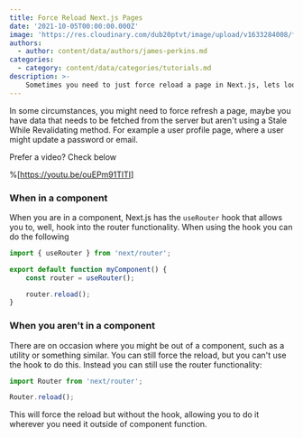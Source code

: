 ```yaml
---
title: Force Reload Next.js Pages
date: '2021-10-05T00:00:00.000Z'
image: 'https://res.cloudinary.com/dub20ptvt/image/upload/v1633284008/force-page-reload_rqi48d.webp'
authors:
  - author: content/data/authors/james-perkins.md
categories:
  - category: content/data/categories/tutorials.md
description: >-
    Sometimes you need to just force reload a page in Next.js, lets look at a couple ways you can do this!
---
```


In some circumstances, you might need to force refresh a page, maybe you have data that needs to be fetched from the server but aren't using a Stale While Revalidating method. For example a user profile page, where a user might update a password or email.

Prefer a video? Check below

%[https://youtu.be/ouEPm91TlTI]

### When in a component

When you are in a component, Next.js has the `useRouter` hook that allows you to, well, hook into the router functionality. When using the hook you can do the following

```javascript
import { useRouter } from 'next/router';

export default function myComponent() {
    const router = useRouter();

    router.reload();
}
```

### When you aren't in a component

There are on occasion where you might be out of a component, such as a utility or something similar. You can still force the reload, but you can't use the hook to do this. Instead you can still use the router functionality:

```javascript
import Router from 'next/router';

Router.reload();
```

This will force the reload but without the hook, allowing you to do it wherever you need it outside of component function.

